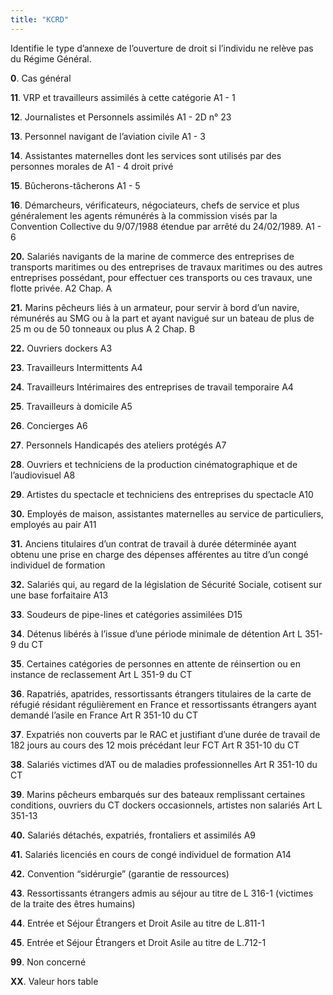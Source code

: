 ```yaml
---
title: "KCRD"
---
```


Identifie le type d'annexe de l'ouverture de droit si l'individu ne relève pas du Régime Général.

**0**. Cas général

**11**. VRP et travailleurs assimilés à cette catégorie A1 - 1

**12**. Journalistes et Personnels assimilés A1 - 2D n° 23

**13**. Personnel navigant de l'aviation civile A1 - 3

**14**. Assistantes maternelles dont les services sont utilisés par des personnes morales de A1 - 4 droit privé

**15**. Bûcherons-tâcherons A1 - 5

**16**. Démarcheurs, vérificateurs, négociateurs, chefs de service et plus généralement les agents rémunérés à la commission visés par la Convention Collective du 9/07/1988 étendue par arrêté du 24/02/1989. A1 - 6

**20.** Salariés navigants de la marine de commerce des entreprises de transports maritimes ou des entreprises de travaux maritimes ou des autres entreprises possédant, pour effectuer ces transports ou ces travaux, une flotte privée. A2 Chap. A

**21.** Marins pêcheurs liés à un armateur, pour servir à bord d'un navire, rémunérés au SMG ou à la part et ayant navigué sur un bateau de plus de 25 m ou de 50 tonneaux ou plus A 2 Chap. B

**22.** Ouvriers dockers A3

**23**. Travailleurs Intermittents A4

**24**. Travailleurs Intérimaires des entreprises de travail temporaire A4

**25**. Travailleurs à domicile A5

**26**. Concierges A6

**27**. Personnels Handicapés des ateliers protégés A7

**28**. Ouvriers et techniciens de la production cinématographique et de l'audiovisuel A8

**29**. Artistes du spectacle et techniciens des entreprises du spectacle A10

**30.** Employés de maison, assistantes maternelles au service de particuliers, employés au pair A11

**31.** Anciens titulaires d'un contrat de travail à durée déterminée ayant obtenu une prise en charge des dépenses afférentes au titre d'un congé individuel de formation

**32.** Salariés qui, au regard de la législation de Sécurité Sociale, cotisent sur une base forfaitaire A13

**33**. Soudeurs de pipe-lines et catégories assimilées D15

**34**. Détenus libérés à l'issue d'une période minimale de détention Art L 351-9 du CT

**35**. Certaines catégories de personnes en attente de réinsertion ou en instance de reclassement Art L 351-9 du CT

**36**. Rapatriés, apatrides, ressortissants étrangers titulaires de la carte de réfugié résidant régulièrement en France et ressortissants étrangers ayant demandé l'asile en France Art R 351-10 du CT

**37**. Expatriés non couverts par le RAC et justifiant d'une durée de travail de 182 jours au cours des 12 mois précédant leur FCT Art R 351-10 du CT

**38**. Salariés victimes d'AT ou de maladies professionnelles Art R 351-10 du CT

**39**. Marins pêcheurs embarqués sur des bateaux remplissant certaines conditions, ouvriers du CT dockers occasionnels, artistes non salariés Art L 351-13

**40.** Salariés détachés, expatriés, frontaliers et assimilés A9

**41.** Salariés licenciés en cours de congé individuel de formation A14

**42.** Convention "sidérurgie" (garantie de ressources)

**43**. Ressortissants étrangers admis au séjour au titre de L 316-1 (victimes de la traite des êtres humains)

**44**. Entrée et Séjour Étrangers et Droit Asile au titre de L.811-1

**45**. Entrée et Séjour Étrangers et Droit Asile au titre de L.712-1

**99**. Non concerné

**XX**. Valeur hors table
